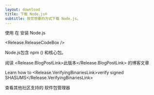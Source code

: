 ```yaml
---
layout: download
title: 下载 Node.js®️
subtitle: 按您想要的方式下载 Node.js。
---
```


<section>
  使用 <Release.PlatformDropdown /> 在  <Release.OperatingSystemDropdown /> 安装 Node.js <Release.VersionDropdown />

  <Release.ReleaseCodeBox />
</section>

<section>
  Node.js包含 <LinkWithArrow href="https://npmjs.com">npm</LinkWithArrow> (<Release.NpmVersion />) 和核心包。

  阅读 <Release.BlogPostLink>此版本</Release.BlogPostLink> 的博客文章

  Learn how to <Release.VerifyingBinariesLink>verify signed SHASUMS</Release.VerifyingBinariesLink>

  查看其他社区支持的 <LinkWithArrow href="/download/package-manager/all">软件包管理器</LinkWithArrow>
</section>

